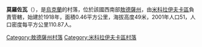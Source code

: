 {{coord|47|35|3|N|30|35|55|E|scale:30000|display=title}}

'''莫羅佐瓦'''（{{lang-uk|Морозова}}），是[[烏克蘭|烏克蘭]]的村落，位於該國西南部[[敖德薩州|敖德薩州]]，由[[米科拉伊夫卡區|米科拉伊夫卡區]]負責管轄，始建於1918年，面積0.46平方公里，海拔高度49米，2001年人口51，人口密度每平方公里110.87人。

{{DEFAULTSORT:Морозова}}
[[Category:敖德薩州村落|Category:敖德薩州村落]]
[[Category:米科拉伊夫卡區村落|Category:米科拉伊夫卡區村落]]


{{Odessa-geo-stub}}